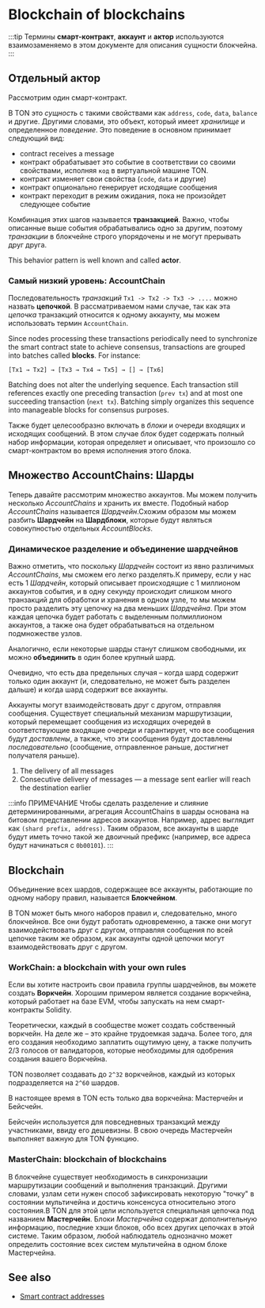 
# Blockchain of blockchains

:::tip
Термины **смарт-контракт**, **аккаунт** и **актор** используются взаимозаменяемо в этом документе для описания сущности блокчейна.
:::

## Отдельный актор

Рассмотрим один смарт-контракт.

В TON это _сущность_ с такими свойствами как `address`, `code`, `data`, `balance` и другие. Другими словами, это объект, который имеет _хранилище_ и определенное _поведение_.
Это поведение в основном принимает следующий вид:

- contract receives a message
- контракт обрабатывает это событие в соответствии со своими свойствами, исполняя `код` в виртуальной машине TON.
- контракт изменяет свои свойства (`code`, `data` и другие)
- контракт опционально генерирует исходящие сообщения
- контракт переходит в режим ожидания, пока не произойдет следующее событие

Комбинация этих шагов называется **транзакцией**. Важно, чтобы описанные выше события обрабатывались одно за другим, поэтому _транзакции_ в блокчейне строго упорядочены и не могут прерывать друг друга.

This behavior pattern is well known and called **actor**.

### Самый низкий уровень: AccountChain

Последовательность _транзакций_ `Tx1 -> Tx2 -> Tx3 -> ....` можно назвать **цепочкой**. В рассматриваемом нами случае, так как эта _цепочка_ транзакций относится к одному аккаунту, мы можем использовать термин `AccountChain`.

Since nodes processing these transactions periodically need to synchronize the smart contract state to achieve consensus, transactions are grouped into batches called **blocks**. For instance:

```
[Tx1 → Tx2] → [Tx3 → Tx4 → Tx5] → [] → [Tx6]
```

Batching does not alter the underlying sequence. Each transaction still references exactly one preceding transaction (`prev tx`) and at most one succeeding transaction (`next tx`). Batching simply organizes this sequence into manageable blocks for consensus purposes.

Также будет целесообразно включать в _блоки_ и очереди входящих и исходящих сообщений. В этом случае _блок_ будет содержать полный набор информации, которая определяет и описывает, что произошло со смарт-контрактом во время исполнения этого блока.

## Множество AccountChains: Шарды

Теперь давайте рассмотрим множество аккаунтов. Мы можем получить несколько _AccountChains_ и хранить их вместе. Подобный набор _AccountChains_ называется _Шардчейн_.Схожим образом мы можем разбить **Шардчейн** на **Шардблоки**, которые будут являться совокупностью отдельных _AccountBlocks_.

### Динамическое разделение и объединение шардчейнов

Важно отметить, что поскольку _Шардчейн_ состоит из явно различимых _AccountChains_, мы сможем его легко разделять.К примеру, если у нас есть 1 _Шардчейн_, который описывает происходящие с 1 миллионом аккаунтов события, и в одну секунду происходит слишком много транзакций для обработки и хранения в одном узле, то мы можем просто разделить эту цепочку на два меньших _Шардчейна_. При этом каждая цепочка будет работать с выделенным полмиллионом аккаунтов, а также она будет обрабатываться на отдельном подмножестве узлов.

Аналогично, если некоторые шарды станут слишком свободными, их можно **объединить** в один более крупный шард.

Очевидно, что есть два предельных случая – когда шард содержит только один аккаунт (и, следовательно, не может быть разделен дальше) и когда шард содержит все аккаунты.

Аккаунты могут взаимодействовать друг с другом, отправляя сообщения.  Существует специальный механизм маршрутизации, который перемещает сообщения из исходящих очередей в соответствующие входящие очереди и гарантирует, что все сообщения будут _доставлены_, а также, что эти сообщения будут доставлены _последовательно_ (сообщение, отправленное раньше, достигнет получателя раньше).

1. The delivery of all messages
2. Consecutive delivery of messages — a message sent earlier will reach the destination earlier

:::info ПРИМЕЧАНИЕ
Чтобы сделать разделение и слияние детерминированными, агрегация AccountChains в шарды основана на битовом представлении адресов аккаунтов. Например, адрес выглядит как `(shard prefix, address)`. Таким образом, все аккаунты в шарде будут иметь точно такой же двоичный префикс (например, все адреса будут начинаться с `0b00101`).
:::

## Blockchain

Объединение всех шардов, содержащее все аккаунты, работающие по одному набору правил, называется **Блокчейном**.

В TON может быть много наборов правил и, следовательно, много блокчейнов. Все они будут работать одновременно, а также они могут взаимодействовать друг с другом, отправляя сообщения по всей цепочке таким же образом, как аккаунты одной цепочки могут взаимодействовать друг с другом.

### WorkChain: a blockchain with your own rules

Если вы хотите настроить свои правила группы шардчейнов, вы можете создать **Воркчейн**. Хорошим примером является создание воркчейна, который работает на базе EVM, чтобы запускать на нем смарт-контракты Solidity.

Теоретически, каждый в сообществе может создать собственный воркчейн. На деле же – это крайне трудоемкая задача. Более того, для его создания необходимо заплатить ощутимую цену, а также получить 2/3 голосов от валидаторов, которые необходимы для одобрения создания вашего Воркчейна.

TON позволяет создавать до `2^32` воркчейнов, каждый из которых подразделяется на `2^60` шардов.

В настоящее время в TON есть только два воркчейна: Мастерчейн и Бейсчейн.

Бейсчейн используется для повседневных транзакций между участниками, ввиду его дешевизны. В свою очередь Мастерчейн выполняет важную для TON функцию.

### MasterChain: blockchain of blockchains

В блокчейне существует необходимость в синхронизации маршрутизации сообщений и выполнения транзакций. Другими словами, узлам сети нужен способ зафиксировать некоторую "точку" в состоянии мультичейна и достичь консенсуса относительно этого состояния.В TON для этой цели используется специальная цепочка под названием **Мастерчейн**. Блоки _Мастерчейна_ содержат дополнительную информацию, последние хэши блоков, обо всех других цепочках в этой системе. Таким образом, любой наблюдатель однозначно может определить состояние всех систем мультичейна в одном блоке Мастерчейна.

## See also

- [Smart contract addresses](/v3/concepts/dive-into-ton/ton-blockchain/smart-contract-addresses)

<Feedback />
